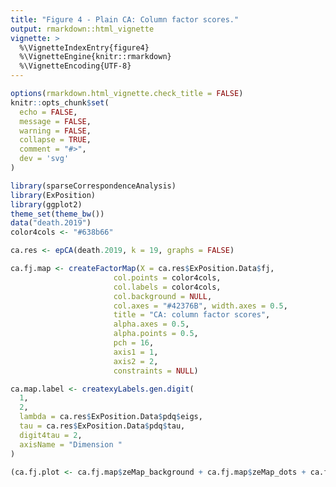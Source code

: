 ```yaml
---
title: "Figure 4 - Plain CA: Column factor scores."
output: rmarkdown::html_vignette
vignette: >
  %\VignetteIndexEntry{figure4}
  %\VignetteEngine{knitr::rmarkdown}
  %\VignetteEncoding{UTF-8}
---
```


```r
options(rmarkdown.html_vignette.check_title = FALSE)
knitr::opts_chunk$set(
  echo = FALSE,
  message = FALSE,
  warning = FALSE,
  collapse = TRUE,
  comment = "#>",
  dev = 'svg'
)
```

```r
library(sparseCorrespondenceAnalysis)
library(ExPosition)
library(ggplot2)
theme_set(theme_bw())
data("death.2019")
color4cols <- "#638b66"
```

```r
ca.res <- epCA(death.2019, k = 19, graphs = FALSE)
```

```r
ca.fj.map <- createFactorMap(X = ca.res$ExPosition.Data$fj,
                       col.points = color4cols, 
                       col.labels = color4cols,
                       col.background = NULL,
                       col.axes = "#42376B", width.axes = 0.5,
                       title = "CA: column factor scores",
                       alpha.axes = 0.5,
                       alpha.points = 0.5,
                       pch = 16,
                       axis1 = 1,
                       axis2 = 2,
                       constraints = NULL)

ca.map.label <- createxyLabels.gen.digit(
  1,
  2,
  lambda = ca.res$ExPosition.Data$pdq$eigs,
  tau = ca.res$ExPosition.Data$pdq$tau,
  digit4tau = 2,
  axisName = "Dimension "
)

(ca.fj.plot <- ca.fj.map$zeMap_background + ca.fj.map$zeMap_dots + ca.fj.map$zeMap_text + ca.map.label + theme(axis.title = element_text(color = "#42376B"), axis.text = element_text(color = "#42376B"), title = element_text(color = "#42376B"), panel.border = element_rect(size = 1.5, color = "#42376B", fill = NA)))

```



